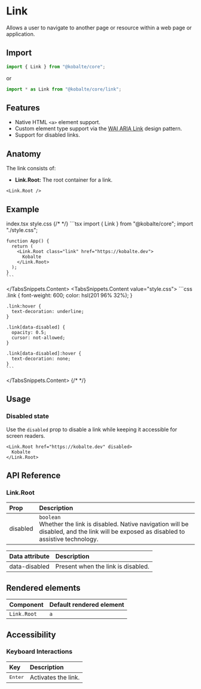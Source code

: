 
# Link

Allows a user to navigate to another page or resource within a web page or application.

## Import

```ts
import { Link } from "@kobalte/core";
```
or

```ts
import * as Link from "@kobalte/core/link";
```

## Features

- Native HTML `<a>` element support.
- Custom element type support via the [WAI ARIA Link](https://www.w3.org/WAI/ARIA/apg/patterns/link/) design pattern.
- Support for disabled links.

## Anatomy

The link consists of:

- **Link.Root:** The root container for a link.

```tsx
<Link.Root />
```

## Example

<Preview>
  <BasicExample />
</Preview>

<TabsSnippets>
  <TabsSnippets.List>
    <TabsSnippets.Trigger value="index.tsx">index.tsx</TabsSnippets.Trigger>
    <TabsSnippets.Trigger value="style.css">style.css</TabsSnippets.Trigger>
  </TabsSnippets.List>
  {/* <!-- prettier-ignore-start --> */}
  <TabsSnippets.Content value="index.tsx">
    ```tsx
    import { Link } from "@kobalte/core";
    import "./style.css";

    function App() {
      return (
        <Link.Root class="link" href="https://kobalte.dev">
          Kobalte
        </Link.Root>
      );
    }
    ```

  </TabsSnippets.Content>
  <TabsSnippets.Content value="style.css">
    ```css
    .link {
      font-weight: 600;
      color: hsl(201 96% 32%);
    }

    .link:hover {
      text-decoration: underline;
    }

    .link[data-disabled] {
      opacity: 0.5;
      cursor: not-allowed;
    }

    .link[data-disabled]:hover {
      text-decoration: none;
    }
    ```

  </TabsSnippets.Content>
  {/* <!-- prettier-ignore-end -->*/}
</TabsSnippets>

## Usage

### Disabled state

Use the `disabled` prop to disable a link while keeping it accessible for screen readers.

<Preview>
  <DisabledExample />
</Preview>

```tsx
<Link.Root href="https://kobalte.dev" disabled>
  Kobalte
</Link.Root>
```

## API Reference

### Link.Root

| Prop     | Description                                                                                                                                         |
| :------- | :-------------------------------------------------------------------------------------------------------------------------------------------------- |
| disabled | `boolean` <br/> Whether the link is disabled. Native navigation will be disabled, and the link will be exposed as disabled to assistive technology. |

| Data attribute | Description                        |
| :------------- | :--------------------------------- |
| data-disabled  | Present when the link is disabled. |

## Rendered elements

| Component   | Default rendered element |
| :---------- | :----------------------- |
| `Link.Root` | `a`                      |

## Accessibility

### Keyboard Interactions

| Key              | Description         |
| :--------------- | :------------------ |
| <Kbd>Enter</Kbd> | Activates the link. |
